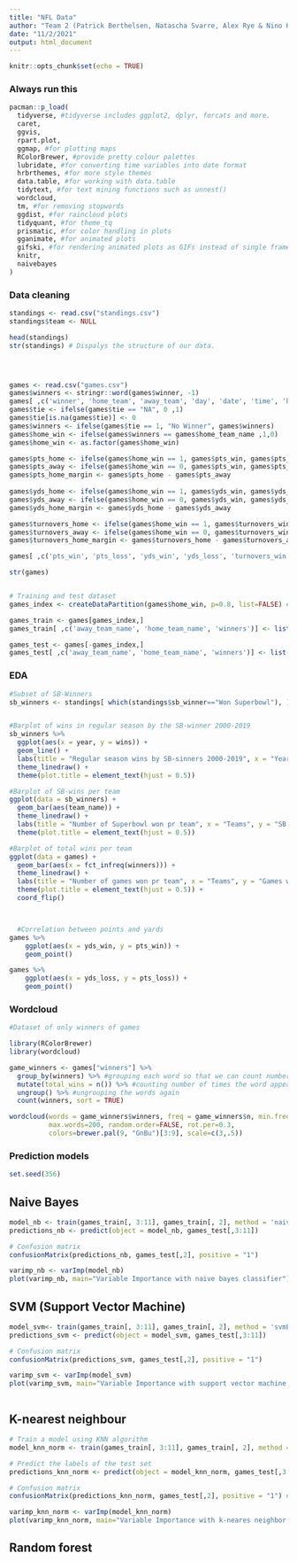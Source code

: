 ```yaml
---
title: "NFL Data"
author: "Team 2 (Patrick Berthelsen, Natascha Svarre, Alex Rye & Nino Krupic)"
date: "11/2/2021"
output: html_document
---
```

```r
knitr::opts_chunk$set(echo = TRUE)
```

### Always run this
```r

pacman::p_load(
  tidyverse, #tidyverse includes ggplot2, dplyr, forcats and more. 
  caret, 
  ggvis,
  rpart.plot,
  ggmap, #for plotting maps
  RColorBrewer, #provide pretty colour palettes
  lubridate, #for converting time variables into date format
  hrbrthemes, #for more style themes
  data.table, #for working with data.table
  tidytext, #for text mining functions such as unnest()
  wordcloud,
  tm, #for removing stopwords
  ggdist, #for raincloud plots
  tidyquant, #for theme_tq
  prismatic, #for color handling in plots
  gganimate, #for animated plots
  gifski, #for rendering animated plots as GIFs instead of single frames
  knitr,
  naivebayes
)


```


### Data cleaning
```r

standings <- read.csv("standings.csv")
standings$team <- NULL

head(standings)
str(standings) # Dispalys the structure of our data.




games <- read.csv("games.csv")
games$winners <- stringr::word(games$winner, -1)
games[ ,c('winner', 'home_team', 'away_team', 'day', 'date', 'time', 'home_team_city', 'away_team_city', 'year', 'week')] <- list(NULL) #deleting irrelavent variables
games$tie <- ifelse(games$tie == "NA", 0 ,1)
games$tie[is.na(games$tie)] <- 0
games$winners <- ifelse(games$tie == 1, "No Winner", games$winners)
games$home_win <- ifelse(games$winners == games$home_team_name ,1,0)
games$home_win <- as.factor(games$home_win)

games$pts_home <- ifelse(games$home_win == 1, games$pts_win, games$pts_loss) #creating variable: home team points
games$pts_away <- ifelse(games$home_win == 0, games$pts_win, games$pts_loss) #creating variable: away team points 
games$pts_home_margin <- games$pts_home - games$pts_away                     #creating variable: home team points margin
 
games$yds_home <- ifelse(games$home_win == 1, games$yds_win, games$yds_loss) #creating variable: home team yards
games$yds_away <- ifelse(games$home_win == 0, games$yds_win, games$yds_loss) #creating variable: away team yards
games$yds_home_margin <- games$yds_home - games$yds_away                     #creating variable: home team yards margin

games$turnovers_home <- ifelse(games$home_win == 1, games$turnovers_win, games$turnovers_loss) #creating variable: home team turnovers
games$turnovers_away <- ifelse(games$home_win == 0, games$turnovers_win, games$turnovers_loss) #creating variable: away team turnovers
games$turnovers_home_margin <- games$turnovers_home - games$turnovers_away                     #creating variable: home team turnovers margin

games[ ,c('pts_win', 'pts_loss', 'yds_win', 'yds_loss', 'turnovers_win', 'turnovers_loss')] <- list(NULL) #deleting old variables

str(games)


# Training and test dataset  
games_index <- createDataPartition(games$home_win, p=0.8, list=FALSE) #Index

games_train <- games[games_index,]
games_train[ ,c('away_team_name', 'home_team_name', 'winners')] <- list(NULL)

games_test <- games[-games_index,]
games_test[ ,c('away_team_name', 'home_team_name', 'winners')] <- list(NULL)

```



### EDA 
```r


#Subset of SB-Winners
sb_winners <- standings[ which(standings$sb_winner=="Won Superbowl"), ]


#Barplot of wins in regular season by the SB-winner 2000-2019
sb_winners %>% 
  ggplot(aes(x = year, y = wins)) + 
  geom_line() +
  labs(title = "Regular season wins by SB-sinners 2000-2019", x = "Year", y = "Games won") +
  theme_linedraw() + 
  theme(plot.title = element_text(hjust = 0.5))

#Barplot of SB-wins per team
ggplot(data = sb_winners) + 
  geom_bar(aes(team_name)) + 
  theme_linedraw() + 
  labs(title = "Number of Superbowl won pr team", x = "Teams", y = "SB won") +
  theme(plot.title = element_text(hjust = 0.5))

#Barplot of total wins per team
ggplot(data = games) + 
  geom_bar(aes(x = fct_infreq(winners))) + 
  theme_linedraw() + 
  labs(title = "Number of games won pr team", x = "Teams", y = "Games won") +
  theme(plot.title = element_text(hjust = 0.5)) + 
  coord_flip() 



  #Correlation between points and yards
games %>% 
    ggplot(aes(x = yds_win, y = pts_win)) + 
    geom_point()

games %>% 
    ggplot(aes(x = yds_loss, y = pts_loss)) + 
    geom_point()


```




### Wordcloud
```r
#Dataset of only winners of games

library(RColorBrewer)         
library(wordcloud)  

game_winners <- games["winners"] %>% 
  group_by(winners) %>% #grouping each word so that we can count number of times the word appears below
  mutate(total_wins = n()) %>% #counting number of times the word appears
  ungroup() %>% #ungrouping the words again
  count(winners, sort = TRUE)

wordcloud(words = game_winners$winners, freq = game_winners$n, min.freq = 0,
          max.words=200, random.order=FALSE, rot.per=0.3, 
          colors=brewer.pal(9, "GnBu")[3:9], scale=c(3,.5))
```




### Prediction models
```r
set.seed(356)
```



## Naive Bayes
```r
model_nb <- train(games_train[, 3:11], games_train[, 2], method = 'naive_bayes')  #preProcess=c("center", "scale") 
predictions_nb <- predict(object = model_nb, games_test[,3:11])

# Confusion matrix 
confusionMatrix(predictions_nb, games_test[,2], positive = "1")

varimp_nb <- varImp(model_nb)
plot(varimp_nb, main="Variable Importance with naive bayes classifier")
```



## SVM (Support Vector Machine)
```r


model_svm<- train(games_train[, 3:11], games_train[, 2], method = 'svmLinear',preProcess=c("BoxCox")) #preProcess=c("center", "scale")
predictions_svm <- predict(object = model_svm, games_test[,3:11])

# Confusion matrix 
confusionMatrix(predictions_svm, games_test[,2], positive = "1")

varimp_svm <- varImp(model_svm)
plot(varimp_svm, main="Variable Importance with support vector machine classifier")



```

## K-nearest neighbour
```r
# Train a model using KNN algorithm
model_knn_norm <- train(games_train[, 3:11], games_train[, 2], method = 'knn',preProcess = c("range")) 

# Predict the labels of the test set
predictions_knn_norm <- predict(object = model_knn_norm, games_test[,3:11]) #the first 11 variables

# Confusion matrix 
confusionMatrix(predictions_knn_norm, games_test[,2], positive = "1") #the 12th variable is our outcome/predictive variable

varimp_knn_norm <- varImp(model_knn_norm)
plot(varimp_knn_norm, main="Variable Importance with k-neares neighbor classifier")

```

## Random forest
```r


```


